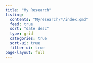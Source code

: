 ```yaml
---
title: "My Research"
listing:
  contents: "Myresearch/*/index.qmd"
  feed: true
  sort: "date desc"
  type: grid
  categories: true
  sort-ui: true
  filter-ui: true
page-layout: full
---
```

